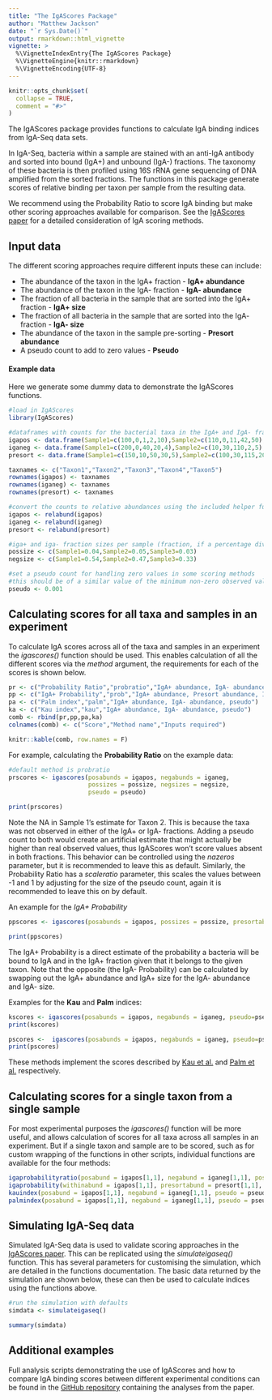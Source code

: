 ```yaml
---
title: "The IgAScores Package"
author: "Matthew Jackson"
date: "`r Sys.Date()`"
output: rmarkdown::html_vignette
vignette: >
  %\VignetteIndexEntry{The IgAScores Package}
  %\VignetteEngine{knitr::rmarkdown}
  %\VignetteEncoding{UTF-8}
---
```


```r
knitr::opts_chunk$set(
  collapse = TRUE,
  comment = "#>"
)
```

The IgAScores package provides functions to calculate IgA binding indices from IgA-Seq data sets.

In IgA-Seq, bacteria within a sample are stained with an anti-IgA antibody and sorted into bound (IgA+) and unbound (IgA-) fractions.
The taxonomy of these bacteria is then profiled using 16S rRNA gene sequencing of DNA amplified from the sorted fractions.
The functions in this package generate scores of relative binding per taxon per sample from the resulting data.

We recommend using the Probability Ratio to score IgA binding but make other scoring approaches available for comparison. See the [IgAScores paper](https://github.com/microbialman/IgAScores) for a detailed consideration of IgA scoring methods.

## Input data

The different scoring approaches require different inputs these can include:

+ The abundance of the taxon in the IgA+ fraction - **IgA+ abundance**
+ The abundance of the taxon in the IgA- fraction - **IgA- abundance**
+ The fraction of all bacteria in the sample that are sorted into the IgA+ fraction - **IgA+ size**
+ The fraction of all bacteria in the sample that are sorted into the IgA- fraction - **IgA- size**
+ The abundance of the taxon in the sample pre-sorting - **Presort abundance**
+ A pseudo count to add to zero values - **Pseudo**

#### Example data

Here we generate some dummy data to demonstrate the IgAScores functions.

```r
#load in IgAScores
library(IgAScores)

#dataframes with counts for the bacterial taxa in the IgA+ and IgA- fractions and presort sample, as would be produced by 16S rRNA appraoches such as DADA2
igapos <- data.frame(Sample1=c(100,0,1,2,10),Sample2=c(110,0,11,42,50),Sample3=c(140,60,10,3,0))
iganeg <- data.frame(Sample1=c(200,0,40,20,4),Sample2=c(10,30,110,2,5),Sample3=c(30,20,0,123,20))
presort <- data.frame(Sample1=c(150,10,50,30,5),Sample2=c(100,30,115,20,10),Sample3=c(30,20,10,100,25))

taxnames <- c("Taxon1","Taxon2","Taxon3","Taxon4","Taxon5")
rownames(igapos) <- taxnames
rownames(iganeg) <- taxnames
rownames(presort) <- taxnames

#convert the counts to relative abundances using the included helper function
igapos <- relabund(igapos)
iganeg <- relabund(iganeg)
presort <- relabund(presort)

#iga+ and iga- fraction sizes per sample (fraction, if a percentage divide by 100)
possize <- c(Sample1=0.04,Sample2=0.05,Sample3=0.03)
negsize <- c(Sample1=0.54,Sample2=0.47,Sample3=0.33)

#set a pseudo count for handling zero values in some scoring methods
#this should be of a similar value of the minimum non-zero observed value (e.g. if minum values is 0.007 use 0.001)
pseudo <- 0.001

```

## Calculating scores for all taxa and samples in an experiment

To calculate IgA scores across all of the taxa and samples in an experiment the *igascores()* function should be used.
This enables calculation of all the different scores via the *method* argument, the requirements for each of the scores is shown below.

```r
pr <- c("Probability Ratio","probratio","IgA+ abundance, IgA- abundance, IgA+ size, IgA- size, pseudo")
pp <- c("IgA+ Probability","prob","IgA+ abundance, Presort abundance, IgA+ size")
pa <- c("Palm index","palm","IgA+ abundance, IgA- abundance, pseudo")
ka <- c("Kau index","kau","IgA+ abundance, IgA- abundance, pseudo")
comb <- rbind(pr,pp,pa,ka)
colnames(comb) <- c("Score","Method name","Inputs required")

knitr::kable(comb, row.names = F)
```

For example, calculating the **Probability Ratio** on the example data:

```r
#default method is probratio
prscores <- igascores(posabunds = igapos, negabunds = iganeg, 
                      possizes = possize, negsizes = negsize, 
                      pseudo = pseudo)

print(prscores)

```

Note the NA in Sample 1's estimate for Taxon 2. This is because the taxa was not observed in either of the IgA+ or IgA- fractions.
Adding a pseudo count to both would create an artificial estimate that might actually be higher than real observed values, thus IgAScores won't score values absent in both fractions.
This behavior can be controlled using the *nazeros* parameter, but it is recommended to leave this as default. Similarly, the Probability Ratio has a *scaleratio* parameter, this scales the values between -1 and 1 by adjusting for the size of the pseudo count, again it is recommended to leave this on by default.

An example for the *IgA+ Probability*

```r
ppscores <- igascores(posabunds = igapos, possizes = possize, presortabunds = presort, method="prob")

print(ppscores)
```

The IgA+ Probability is a direct estimate of the probability a bacteria will be bound to IgA and in the IgA+ fraction given that it belongs to the given taxon.
Note that the opposite (the IgA- Probability) can be calculated by swapping out the IgA+ abundance and IgA+ size for the IgA- abundance and IgA- size.

Examples for the **Kau** and **Palm** indices:

```r
kscores <- igascores(posabunds = igapos, negabunds = iganeg, pseudo=pseudo, method="kau")
print(kscores)

pscores <-  igascores(posabunds = igapos, negabunds = iganeg, pseudo=pseudo, method="palm")
print(pscores)
```

These methods implement the scores described by [Kau et al.](https://stm.sciencemag.org/content/7/276/276ra24) and [Palm et al.](https://doi.org/10.1016/j.cell.2014.08.006) respectively.

## Calculating scores for a single taxon from a single sample

For most experimental purposes the *igascores()* function will be more useful, and allows calculation of scores for all taxa across all samples in an experiment.
But if a single taxon and sample are to be scored, such as for custom wrapping of the functions in other scripts, individual functions are available for the four methods:

```r
igaprobabilityratio(posabund = igapos[1,1], negabund = iganeg[1,1], possize = possize[1], negsize = negsize[1], pseudo = pseudo)
igaprobability(withinabund = igapos[1,1], presortabund = presort[1,1], gatesize = possize[1])
kauindex(posabund = igapos[1,1], negabund = iganeg[1,1], pseudo = pseudo)
palmindex(posabund = igapos[1,1], negabund = iganeg[1,1], pseudo = pseudo)

```

## Simulating IgA-Seq data

Simulated IgA-Seq data is used to validate scoring approaches in the [IgAScores paper](https://github.com/microbialman/IgAScores).
This can be replicated using the *simulateigaseq()* function. This has several parameters for customising the simulation, which are detailed in the functions documentation.
The basic data returned by the simulation are shown below, these can then be used to calculate indices using the functions above.

```r
#run the simulation with defaults
simdata <- simulateigaseq()

summary(simdata)
```

## Additional examples

Full analysis scripts demonstrating the use of IgAScores and how to compare IgA binding scores between different experimental conditions can be found in the [GitHub repository](https://github.com/microbialman/IgAScoresAnalyses) containing the analyses from the paper.



